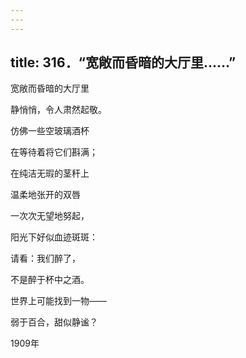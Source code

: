 ```yaml
---
---
---
```

title: 316．“宽敞而昏暗的大厅里……”
---




宽敞而昏暗的大厅里

静悄悄，令人肃然起敬。

仿佛一些空玻璃酒杯

在等待着将它们斟满；

在纯洁无瑕的茎秆上

温柔地张开的双唇

一次次无望地努起，

阳光下好似血迹斑斑：

请看：我们醉了，

不是醉于杯中之酒。

世界上可能找到一物——

弱于百合，甜似静谧？

1909年